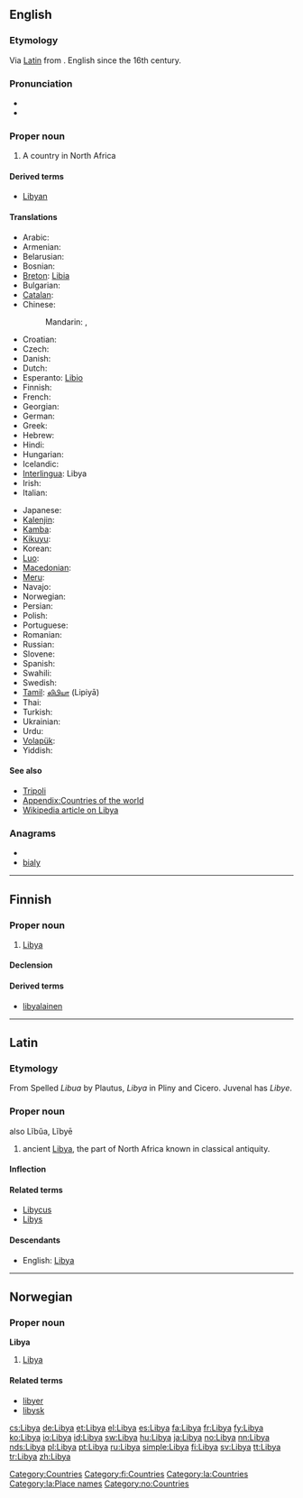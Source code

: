 ==English==
{{wikipedia}}

===Etymology===
Via [[Libya#Latin|Latin]] from  {{etyl|grc|en}} {{term|Λιβύη|tr=Libuē|sc=polytonic|lang=grc}}. English since the 16th century.

===Pronunciation===
* {{IPA|/ˈlɪbiə/}}
* {{rhymes|ɪbiə}}

===Proper noun===
{{en-proper noun}}

# A country in North Africa

====Derived terms====
* [[Libyan]]

====Translations====
{{trans-top|country in Northern Africa}}
* Arabic: {{t-|ar|ليبيا|f|tr=liibya}}
* Armenian: {{t-|hy|Լիբիա|tr=Libia}}
* Belarusian: {{t|be|Лівія|f|tr=Lívija|sc=Cyrl}}
* Bosnian: {{t-|bs|Libija|f}}
* [[Breton]]: [[Libia]]
* Bulgarian: {{t|bg|Либия|f|tr=Líbija}}
* [[Catalan]]: {{t|ca|Líbia|f}}
* Chinese:
*: Mandarin: {{t-|cmn|利比亞|sc=Hani}},  {{t-|cmn|利比亚|tr=Lìbǐyà|sc=Hani}}
* Croatian: {{t+|hr|Libija|f}}
* Czech: {{t+|cs|Libye|f}}
* Danish: {{t+|da|Libyen}}
* Dutch: {{t+|nl|Libië}}
* Esperanto: [[Libio]]
* Finnish: {{t+|fi|Libya}}
* French: {{t+|fr|Libye|f}}
* Georgian: {{t|ka|ლიბია|tr=libia|sc=Geor}}
* German: {{t+|de|Libyen|n}}
* Greek: {{t+|el|Λιβύη|f|tr=Livýi}}
* Hebrew: {{t|he|לוב|tr=Lûḇ}}
* Hindi: {{t|hi|लीबिया|m|tr=lībiyā|sc=Deva}}
* Hungarian: {{t+|hu|Líbia}}
* Icelandic: {{t-|is|Líbía|f}}
* [[Interlingua]]: Libya
* Irish: {{t-|ga|Libia|f|alt=an Libia|xs=Irish}}
* Italian: {{t+|it|Libia|f}}
{{trans-mid}}
* Japanese: {{t+|ja|リビア|tr=Ribia}}
* [[Kalenjin]]: {{tø|kln|Libya}}
* [[Kamba]]: {{tø|kam|Libya}}
* [[Kikuyu]]: {{tø|ki|Libia}}
* Korean: {{t+|ko|리비아|tr=Ribia|sc=Hang}}
* [[Luo]]: {{tø|luo|Libya}}
* [[Macedonian]]: {{t+|mk|Либија|f|tr=Líbija}}
* [[Meru]]: {{tø|mer|Libya}}
* Navajo: {{tø|nv|Łíbya}}
* Norwegian: {{t+|no|Libya}}
* Persian: {{t|fa|لیبی|tr=Libi|sc=fa-Arab}}
* Polish: {{t+|pl|Libia}}
* Portuguese: {{t+|pt|Líbia}}
* Romanian: {{t-|ro|Libia|f}}
* Russian: {{t+|ru|Ливия|f|tr=Líviya}}
* Slovene: {{t+|sl|Libija|f}}
* Spanish: {{t+|es|Libia}}
* Swahili: {{t+|sw|Libya|xs=Swahili}}
* Swedish: {{t+|sv|Libyen}}
* [[Tamil]]: [[லிபியா]] (Lipiyā)
* Thai: {{t|th|ลิเบีย|tr=Libiya}}
* Turkish: {{t+|tr|Libya}}
* Ukrainian: {{t+|uk|Лівія|tr=Lívija|xs=Ukrainian}}
* Urdu: {{t|ur|لیبیا|m|tr=lībiyā|sc=ur-Arab}}
* [[Volapük]]: {{t|vo|Lübän}}
* Yiddish: {{t|yi|ליביע|tr=Libye|sc=Hebr}}
{{trans-bottom}}

====See also====
* [[Tripoli]]
* [[Appendix:Countries of the world]]
* [[w:Libya|Wikipedia article on Libya]]

===Anagrams===
* {{alphagram|abily}}
* [[bialy#English|bialy]]

[[Category:Countries]]

----

==Finnish==
{{wikipedia|lang=fi}}

===Proper noun===
{{infl|fi|proper noun}}

# [[#English|Libya]]

====Declension====
{{fi-decl-kulkija|Liby|nopl=1}}

====Derived terms====
* [[libyalainen]]

[[Category:fi:Countries]]

----

==Latin==

===Etymology===
From {{etyl|grc|la}} {{term|Λιβύη|tr=Libyē|lang=grc|sc=polytonic}}
Spelled ''Libua'' by Plautus, ''Libya'' in Pliny and Cicero. Juvenal has ''Libye''.

{{wikipedia|lang=la}}
{{wikipedia|Ancient Libya}}

===Proper noun===
{{la-proper noun|Lĭbya|Libyae|Libyae|f|first}} also  Lĭbŭa, Lĭbyē 

# ancient [[#English|Libya]], the part of North Africa known in classical antiquity.  

====Inflection====
{{la-decl-1st-loc|Liby}} 

====Related terms====
* [[Libycus]]
* [[Libys]]

====Descendants====
* English: [[#English|Libya]]

[[Category:la:Countries]]
[[Category:la:Place names]]

----

==Norwegian==

===Proper noun===
'''Libya'''

# [[#English|Libya]]

====Related terms====
* [[libyer]]
* [[libysk]]

[[Category:no:Countries]]

[[cs:Libya]]
[[de:Libya]]
[[et:Libya]]
[[el:Libya]]
[[es:Libya]]
[[fa:Libya]]
[[fr:Libya]]
[[fy:Libya]]
[[ko:Libya]]
[[io:Libya]]
[[id:Libya]]
[[sw:Libya]]
[[hu:Libya]]
[[ja:Libya]]
[[no:Libya]]
[[nn:Libya]]
[[nds:Libya]]
[[pl:Libya]]
[[pt:Libya]]
[[ru:Libya]]
[[simple:Libya]]
[[fi:Libya]]
[[sv:Libya]]
[[tt:Libya]]
[[tr:Libya]]
[[zh:Libya]]